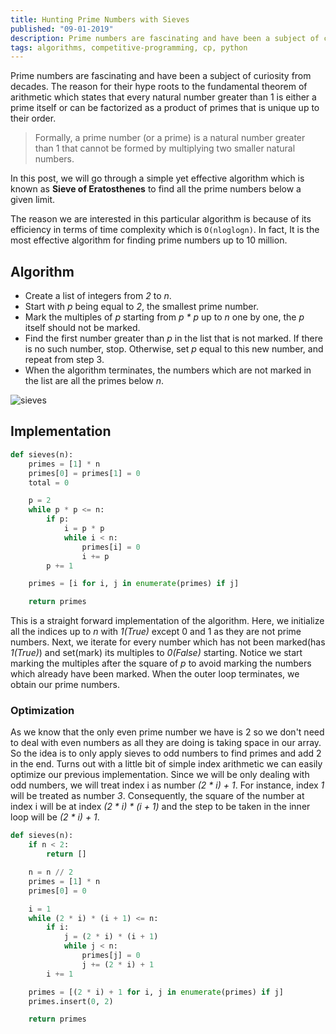 ```yaml
---
title: Hunting Prime Numbers with Sieves
published: "09-01-2019"
description: Prime numbers are fascinating and have been a subject of curiosity from decades. The reason for their hype roots to the fundamental theorem of arithmetic which states that every natural number greater than 1 is either a prime itself or can be factorized as a product of primes that is unique up to their order.
tags: algorithms, competitive-programming, cp, python
---
```


Prime numbers are fascinating and have been a subject of curiosity from decades. The reason for their hype roots to the fundamental theorem of arithmetic which states that every natural number greater than 1 is either a prime itself or can be factorized as a product of primes that is unique up to their order.

> Formally, a prime number (or a prime) is a natural number greater than 1 that cannot be formed by multiplying two smaller natural numbers.

In this post, we will go through a simple yet effective algorithm which is known as **Sieve of Eratosthenes** to find all the prime numbers below a given limit.

The reason we are interested in this particular algorithm is because of its efficiency in terms of time complexity which is `O(nloglogn)`. In fact, It is the most effective algorithm for finding prime numbers up to 10 million.

## Algorithm

- Create a list of integers from _2_ to _n_.
- Start with _p_ being equal to _2_, the smallest prime number.
- Mark the multiples of _p_ starting from _p \* p_ up to _n_ one by one, the _p_ itself should not be marked.
- Find the first number greater than _p_ in the list that is not marked. If there is no such number, stop. Otherwise, set _p_ equal to this new number, and repeat from step 3.
- When the algorithm terminates, the numbers which are not marked in the list are all the primes below _n_.

![sieves](https://cs61.seas.harvard.edu/site/img/sieve1.gif)

## Implementation

```python
def sieves(n):
    primes = [1] * n
    primes[0] = primes[1] = 0
    total = 0

    p = 2
    while p * p <= n:
        if p:
            i = p * p
            while i < n:
                primes[i] = 0
                i += p
        p += 1

    primes = [i for i, j in enumerate(primes) if j]

    return primes
```

This is a straight forward implementation of the algorithm.
Here, we initialize all the indices up to _n_ with _1(True)_ except 0 and 1 as they are not prime numbers.
Next, we iterate for every number which has not been marked(has _1(True)_) and set(mark) its multiples to _0(False)_ starting. Notice we start marking the multiples after the square of _p_ to avoid marking the numbers which already have been marked.
When the outer loop terminates, we obtain our prime numbers.

### Optimization

As we know that the only even prime number we have is 2 so we don't need to deal with even numbers as all they are doing is taking space in our array.
So the idea is to only apply sieves to odd numbers to find primes and add 2 in the end. Turns out with a little bit of simple index arithmetic we can easily optimize our previous implementation.
Since we will be only dealing with odd numbers, we will treat index i as number _(2 \* i) + 1_.
For instance, index _1_ will be treated as number _3_.
Consequently, the square of the number at index i will be at index _(2 * i) * (i + 1)_ and the step to be taken in the inner loop will be _(2 \* i) + 1_.

```python
def sieves(n):
    if n < 2:
        return []

    n = n // 2
    primes = [1] * n
    primes[0] = 0

    i = 1
    while (2 * i) * (i + 1) <= n:
        if i:
            j = (2 * i) * (i + 1)
            while j < n:
                primes[j] = 0
                j += (2 * i) + 1
        i += 1

    primes = [(2 * i) + 1 for i, j in enumerate(primes) if j]
    primes.insert(0, 2)

    return primes
```
